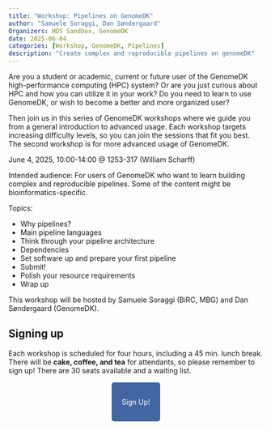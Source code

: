 ```yaml
---
title: "Workshop: Pipelines on GenomeDK"
author: "Samuele Soraggi, Dan Søndergaard"
Organizers: HDS Sandbox, GenomeDK
date: 2025-06-04
categories: [Workshop, GenomeDK, Pipelines]
description: "Create complex and reproducible pipelines on genomeDK"
---
```


Are you a student or academic, current or future user of the GenomeDK high-performance computing (HPC) system? Or are you just curious about HPC and how you can utilize it in your work? Do you need to learn to use GenomeDK, or wish to become a better and more organized user?

Then join us in this series of GenomeDK workshops where we guide you from a general introduction to advanced usage. Each workshop targets increasing difficulty levels, so you can join the sessions that fit you best. The second workshop is for more advanced usage of GenomeDK.



:::{.callout-note title="Details"}
June 4, 2025, 10:00-14:00 @ 1253-317 (William Scharff)

Intended audience: For users of GenomeDK who want to learn building complex and reproducible pipelines. Some of the content might be bioinformatics-specific.

Topics:

- Why pipelines?
- Main pipeline languages
- Think through your pipeline architecture
- Dependencies
- Set software up and prepare your first pipeline
- Submit!
- Polish your resource requirements
- Wrap up
:::


This workshop will be hosted by Samuele Soraggi (BiRC, MBG) and Dan Søndergaard (GenomeDK). 


## Signing up

Each workshop is scheduled for four hours, including a 45 min. lunch break.
There will be **cake, coffee, and tea** for attendants, so please remember to sign up! There are 30 seats available and a waiting list.

&nbsp;

 <p align="center">
  <a href="https://forms.gle/xPmMZqAPcJQxE2if6" style="background-color: #4266A1; color: #FFFFFF; padding: 30px 20px; text-decoration: none; border-radius: 5px;">
    Sign Up!
  </a>
</p>
